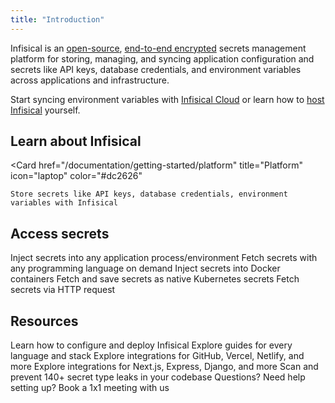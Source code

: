 ```yaml
---
title: "Introduction"
---
```


Infisical is an [open-source](https://opensource.com/resources/what-open-source), [end-to-end encrypted](https://en.wikipedia.org/wiki/End-to-end_encryption) secrets management platform for storing, managing, and syncing
application configuration and secrets like API keys, database credentials, and environment variables across applications and infrastructure. 

Start syncing environment variables with [Infisical Cloud](https://app.infisical.com) or learn how to [host Infisical](/self-hosting/overview) yourself.

## Learn about Infisical

<Card
    href="/documentation/getting-started/platform"
    title="Platform"
    icon="laptop"
    color="#dc2626"
>
    Store secrets like API keys, database credentials, environment variables with Infisical
</Card>

## Access secrets

<CardGroup cols={2}>
  <Card href="../../cli/overview" title="Command Line Interface (CLI)" icon="square-terminal" color="#3775a9">
    Inject secrets into any application process/environment
  </Card>
  <Card
    title="SDKs"
    href="/documentation/getting-started/sdks"
    icon="boxes-stacked"
    color="#3c8639"
  >
    Fetch secrets with any programming language on demand
  </Card>
  <Card href="../../integrations/platforms/docker-intro" title="Docker" icon="docker" color="#0078d3">
    Inject secrets into Docker containers
  </Card>
  <Card
    href="../../integrations/platforms/kubernetes"
    title="Kubernetes"
    icon="server"
    color="#3775a9"
  >
    Fetch and save secrets as native Kubernetes secrets
  </Card>
  <Card
    href="/documentation/getting-started/api"
    title="REST API"
    icon="cloud"
    color="#3775a9"
  >
    Fetch secrets via HTTP request
  </Card>
</CardGroup>

## Resources

<CardGroup cols={2}>
  <Card
    href="/self-hosting/overview"
    title="Self-hosting"
    icon="server"
    color="#0285c7"
  >
    Learn how to configure and deploy Infisical
  </Card>
  <Card
    href="/documentation/guides/introduction"
    title="Guide"
    icon="book-open"
    color="#dc2626"
  >
    Explore guides for every language and stack
  </Card>
  <Card
    href="/integrations/overview"
    title="Native Integrations"
    icon="clouds"
    color="#dc2626"
  >
    Explore integrations for GitHub, Vercel, Netlify, and more
  </Card>
  <Card
    href="/integrations/overview"
    title="Frameworks"
    icon="plug"
    color="#dc2626"
  >
    Explore integrations for Next.js, Express, Django, and more
  </Card>
  <Card
    href="/cli/scanning-overview"
    title="Secret scanning"
    icon="satellite-dish"
    color="#0285c7"
  >
    Scan and prevent 140+ secret type leaks in your codebase 
  </Card>
  <Card
    href="https://calendly.com/team-infisical/infisical-demo"
    title="Contact Us"
    icon="user-headset"
    color="#0285c7"
  >
    Questions? Need help setting up? Book a 1x1 meeting with us
  </Card>
</CardGroup>
